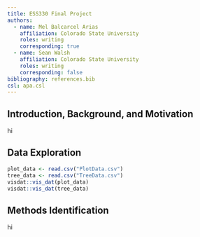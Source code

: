 ```yaml
---
title: ESS330 Final Project
authors:
  - name: Mel Balcarcel Arias
    affiliation: Colorado State University
    roles: writing
    corresponding: true
  - name: Sean Walsh
    affiliation: Colorado State University
    roles: writing
    corresponding: false
bibliography: references.bib
csl: apa.csl
---
```


## Introduction, Background, and Motivation
hi



## Data Exploration 
```r
plot_data <- read.csv("PlotData.csv")
tree_data <- read.csv("TreeData.csv")
visdat::vis_dat(plot_data)
visdat::vis_dat(tree_data)
```


## Methods Identification
hi







